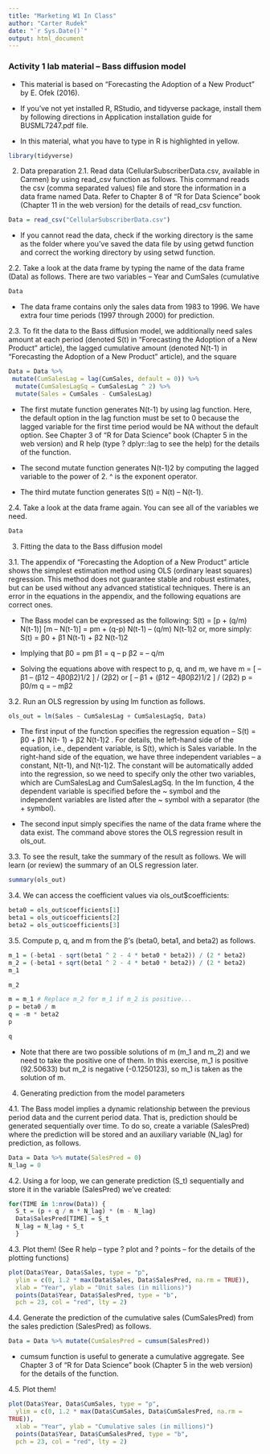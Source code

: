 ```yaml
---
title: "Marketing W1 In Class"
author: "Carter Rudek"
date: "`r Sys.Date()`"
output: html_document
---
```




### Activity 1 lab material – Bass diffusion model

* This material is based on “Forecasting the Adoption of a New Product” by E. Ofek (2016).

* If you’ve not yet installed R, RStudio, and tidyverse package, install them by following directions in Application
installation guide for BUSML7247.pdf file.

* In this material, what you have to type in R is highlighted in yellow.

```r
library(tidyverse)
```

2. Data preparation
2.1. Read data (CellularSubscriberData.csv, available in Carmen) by using read_csv function as follows. This command reads the csv (comma separated values) file and store the information in a data frame named Data. Refer to Chapter 8 of “R for Data Science” book (Chapter 11 in the web version) for the details of read_csv function.

```r
Data = read_csv("CellularSubscriberData.csv")
```

* If you cannot read the data, check if the working directory is the same as the folder where you’ve saved the data file by using getwd function and correct the working directory by using setwd function.

2.2. Take a look at the data frame by typing the name of the data frame (Data) as follows. There are two variables – Year and CumSales (cumulative

```r
Data
```

* The data frame contains only the sales data from 1983 to 1996. We have extra four time periods (1997 through 2000) for prediction.

2.3. To fit the data to the Bass diffusion model, we additionally need sales amount at each period (denoted S(t) in “Forecasting the Adoption of a New Product” article), the lagged cumulative amount (denoted N(t-1) in “Forecasting the Adoption of a New Product” article), and the square

```r
Data = Data %>%
 mutate(CumSalesLag = lag(CumSales, default = 0)) %>%
  mutate(CumSalesLagSq = CumSalesLag ^ 2) %>%
  mutate(Sales = CumSales - CumSalesLag)
```

* The first mutate function generates N(t-1) by using lag function. Here, the default option in the lag function must be set to 0 because the lagged variable for the first time period would be NA without the default option. See Chapter 3 of “R for Data Science” book (Chapter 5 in the web version) and R help (type ? dplyr::lag to see the help) for the details of the function.

* The second mutate function generates N(t-1)2 by computing the lagged variable to the power of 2. ^ is the exponent operator.

* The third mutate function generates S(t) = N(t) – N(t-1).


2.4. Take a look at the data frame again. You can see all of the variables we need.

```r
Data
```

3. Fitting the data to the Bass diffusion model

3.1. The appendix of “Forecasting the Adoption of a New Product” article shows the simplest estimation method using OLS (ordinary least squares) regression. This method does not guarantee stable and robust estimates, but can be used without any advanced statistical techniques. There is an error in the equations in the appendix, and the following equations are correct ones.

* The Bass model can be expressed as the following:
S(t) = [p + (q/m) N(t-1)] [m – N(t-1)] = pm + (q-p) N(t-1) – (q/m) N(t-1)2
or, more simply:
S(t) = β0 + β1 N(t-1) + β2 N(t-1)2

* Implying that
β0 = pm
β1 = q – p
β2 = – q/m

* Solving the equations above with respect to p, q, and m, we have
m = [ – β1 – (β12 – 4β0β2)1/2 ] / (2β2) or [ – β1 + (β12 – 4β0β2)1/2 ] / (2β2)
p = β0/m
q = – mβ2

3.2. Run an OLS regression by using lm function as follows.

```r
ols_out = lm(Sales ~ CumSalesLag + CumSalesLagSq, Data)
```

* The first input of the function specifies the regression equation – S(t) = β0 + β1 N(t- 1) + β2 N(t-1)2 . For details, the left-hand side of the equation, i.e., dependent variable, is S(t), which is Sales variable. In the right-hand side of the equation, we have three independent variables – a constant, N(t-1), and N(t-1)2. The constant will be automatically added into the regression, so we need to specify only the other two variables, which are CumSalesLag and CumSalesLagSq. In the lm function, 4 the dependent variable is specified before the ~ symbol and the independent variables are listed after the ~ symbol with a separator (the + symbol).

* The second input simply specifies the name of the data frame where the data exist. The command above stores the OLS regression result in ols_out.


3.3. To see the result, take the summary of the result as follows. We will learn (or review) the summary of an OLS regression later.

```r
summary(ols_out)
```

3.4. We can access the coefficient values via ols_out$coefficients:

```r
beta0 = ols_out$coefficients[1]
beta1 = ols_out$coefficients[2]
beta2 = ols_out$coefficients[3]
```

3.5. Compute p, q, and m from the β’s (beta0, beta1, and beta2) as follows.

```r
m_1 = (-beta1 - sqrt(beta1 ^ 2 - 4 * beta0 * beta2)) / (2 * beta2)
m_2 = (-beta1 + sqrt(beta1 ^ 2 - 4 * beta0 * beta2)) / (2 * beta2)
m_1
```
```r
m_2
```

```r
m = m_1 # Replace m_2 for m_1 if m_2 is positive...
p = beta0 / m
q = -m * beta2
p
```

```r
q
```

* Note that there are two possible solutions of m (m_1 and m_2) and we need to take the positive one of them. In this exercise, m_1 is positive (92.50633) but m_2 is negative (-0.1250123), so m_1 is taken as the solution of m.

4. Generating prediction from the model parameters

4.1. The Bass model implies a dynamic relationship between the previous period data and the current period data. That is, prediction should be generated sequentially over time. To do so, create a variable (SalesPred) where the prediction will be stored and an auxiliary variable (N_lag) for prediction, as follows.

```r
Data = Data %>% mutate(SalesPred = 0)
N_lag = 0
```


4.2. Using a for loop, we can generate prediction (S_t) sequentially and store it in the variable (SalesPred) we’ve created:

```r
for(TIME in 1:nrow(Data)) {
  S_t = (p + q / m * N_lag) * (m - N_lag)
  Data$SalesPred[TIME] = S_t
  N_lag = N_lag + S_t
  }
```


4.3. Plot them! (See R help – type ? plot and ? points – for the details of the plotting functions)

```r
plot(Data$Year, Data$Sales, type = "p",
  ylim = c(0, 1.2 * max(Data$Sales, Data$SalesPred, na.rm = TRUE)),
  xlab = "Year", ylab = "Unit sales (in millions)")
  points(Data$Year, Data$SalesPred, type = "b",
  pch = 23, col = "red", lty = 2)
```

4.4. Generate the prediction of the cumulative sales (CumSalesPred) from the sales prediction (SalesPred) as follows.

```r
Data = Data %>% mutate(CumSalesPred = cumsum(SalesPred))
```

* cumsum function is useful to generate a cumulative aggregate. See Chapter 3 of “R for Data Science” book (Chapter 5 in the web version) for the details of the function.

4.5. Plot them!

```r
plot(Data$Year, Data$CumSales, type = "p",
  ylim = c(0, 1.2 * max(Data$CumSales, Data$CumSalesPred, na.rm =
TRUE)),
  xlab = "Year", ylab = "Cumulative sales (in millions)")
  points(Data$Year, Data$CumSalesPred, type = "b",
  pch = 23, col = "red", lty = 2)
```
















